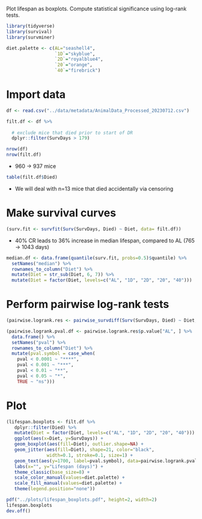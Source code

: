 Plot lifespan as boxplots. Compute statistical significance using log-rank tests.

```r
library(tidyverse)
library(survival)
library(survminer)

diet.palette <- c(AL="seashell4",
                  `1D`="skyblue",
                  `2D`="royalblue4",
                  `20`="orange",
                  `40`="firebrick")
```

# Import data

```r
df <- read.csv("../data/metadata/AnimalData_Processed_20230712.csv")
```

```r
filt.df <- df %>% 
  
  # exclude mice that died prior to start of DR
  dplyr::filter(SurvDays > 179) 

nrow(df)
nrow(filt.df)
```

* 960 -> 937 mice

```r
table(filt.df$Died)
```

* We will deal with n=13 mice that died accidentally via censoring

# Make survival curves

```r
(surv.fit <- survfit(Surv(SurvDays, Died) ~ Diet, data= filt.df))
```

* 40% CR leads to 36% increase in median lifespan, compared to AL (765 -> 1043 days)

```r
median.df <- data.frame(quantile(surv.fit, probs=0.5)$quantile) %>% 
  setNames("median") %>%
  rownames_to_column("Diet") %>% 
  mutate(Diet = str_sub(Diet, 6, 7)) %>% 
  mutate(Diet = factor(Diet, levels=c("AL", "1D", "2D", "20", "40")))
```

# Perform pairwise log-rank tests

```r
(pairwise.logrank.res <- pairwise_survdiff(Surv(SurvDays, Died) ~ Diet, data= filt.df))
```
```r
(pairwise.logrank.pval.df <- pairwise.logrank.res$p.value["AL", ] %>% 
  data.frame() %>% 
  setNames("pval") %>% 
  rownames_to_column("Diet") %>% 
  mutate(pval.symbol = case_when(
    pval < 0.0001 ~ "****",
    pval < 0.001 ~ "***",
    pval < 0.01 ~ "**",
    pval < 0.05 ~ "*",
    TRUE ~ "ns")))
```

# Plot

```r
(lifespan.boxplots <- filt.df %>% 
   dplyr::filter(Died) %>%
   mutate(Diet = factor(Diet, levels=c("AL", "1D", "2D", "20", "40"))) %>% 
   ggplot(aes(x=Diet, y=SurvDays)) +
   geom_boxplot(aes(fill=Diet), outlier.shape=NA) +
   geom_jitter(aes(fill=Diet), shape=21, color="black", 
               width=0.1, stroke=0.1, size=1) +
   geom_text(aes(y=1700, label=pval.symbol), data=pairwise.logrank.pval.df) +
   labs(x="", y="Lifespan (days)") +
   theme_classic(base_size=8) +
   scale_color_manual(values=diet.palette) +
   scale_fill_manual(values=diet.palette) +
   theme(legend.position="none"))
```

```r
pdf("../plots/lifespan_boxplots.pdf", height=2, width=2)
lifespan.boxplots
dev.off()
```

